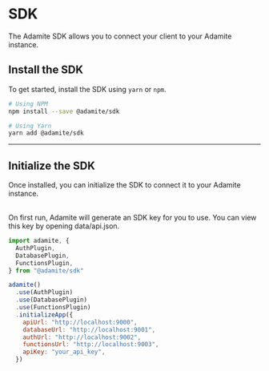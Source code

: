 
<SEO title="SDK" />

# SDK

<span className="lead">
  The Adamite SDK allows you to connect your client to your Adamite instance.
</span>

## Install the SDK

<section>

<div>

To get started, install the SDK using `yarn` or `npm`.

</div>

```bash
# Using NPM
npm install --save @adamite/sdk

# Using Yarn
yarn add @adamite/sdk
```

</section>

---

## Initialize the SDK

<section>

<div>

Once installed, you can initialize the SDK to connect it to your Adamite instance.

<br />

<Callout intent={Intent.PRIMARY} icon={null}>
  On first run, Adamite will generate an SDK key for you to use. You can view
  this key by opening data/api.json.
</Callout>

</div>

```jsx
import adamite, {
  AuthPlugin,
  DatabasePlugin,
  FunctionsPlugin,
} from "@adamite/sdk"

adamite()
  .use(AuthPlugin)
  .use(DatabasePlugin)
  .use(FunctionsPlugin)
  .initializeApp({
    apiUrl: "http://localhost:9000",
    databaseUrl: "http://localhost:9001",
    authUrl: "http://localhost:9002",
    functionsUrl: "http://localhost:9003",
    apiKey: "your_api_key",
  })
```

</section>
